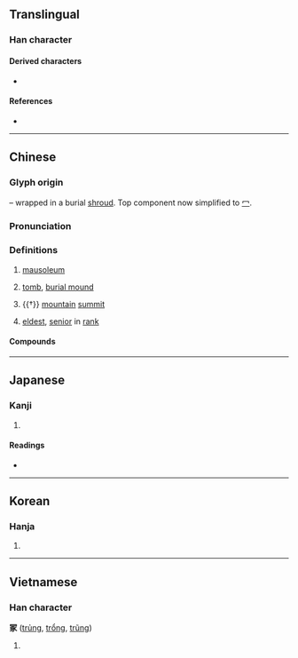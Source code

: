 {{also|塚|家|冡}}
{{character info/new}}
==Translingual==

===Han character===
{{Han char|rn=14|rad=冖|as=08|sn=10|four=37232|canj=BMSO,XBMSO|ids=⿱冖豖}}

====Derived characters====
* {{l|mul|[[塚]], [[𡻑]], [[𣹞]], [[𬥥]]}}

====References====
* {{Han ref|kx=0130.250|dkj=01585|dj=0293.050|hdz=10304.090|uh=51A2|ud=20898|bh=ADE0|bd=44512}}

----

==Chinese==
{{zh-forms|alt=塚}}

===Glyph origin===
{{Han etym}}
{{Han compound|勹|t1=wrap|豖|ls=psc|c1=s|c2=p}} – wrapped in a burial [[shroud]]. Top component now simplified to [[冖]].

===Pronunciation===
{{zh-pron
|m=zhǒng
|c=cung2
|mn=thióng
|mc=y
|oc=y
|cat=n
}}

===Definitions===
{{zh-hanzi}}

# [[mausoleum]]
#: {{zh-x|項羽 燒 秦 宮室，掘 始皇帝 冢。|ref=Records of the Grand Historian, Annals of Gaozu 史記 · 卷八 · 高祖本紀}}
# [[tomb]], [[burial mound]] {{zh-also|塚}}
#: {{zh-x|一 去 紫臺 連 朔漠，獨 留 青冢 向 黃昏。|ref=Poem by Du Fu, 杜甫 · 詠懷古跡五首 · 其三}}
# {{†}} [[mountain]] [[summit]]
#: {{zh-x|百 川 沸騰，山 冢 崒崩。高岸 為 谷，深谷 為 陵。|ref=Classic of Poetry, Lesser Court Hymns 詩經 · 小雅 · 十月之交}}
# {{lb|zh|prefix}} [[eldest]], [[senior]] in [[rank]]

====Compounds====
{{zh-der|冢中枯骨|冢嗣|冢土|冢墓|冢婦|冢子|冢宰|冢息|冢藏|叢冢|喪冢|大冢宰|嶓冢|汲冢古文|發冢|筆冢|衣冠冢|青冢|香冢}}

----

==Japanese==

===Kanji===
{{ja-kanji|grade=|rs=冖08}}

# {{defn|lang=ja|sort=冖08}}

====Readings====
* {{ja-readings|on=[[ちょう]] (chō), [[ちゅ]] (chu)|kun=[[つか]] (tsuka), [[おか]] (oka), [[やしろ]] (yashiro)}}

----

==Korean==

===Hanja===
{{ko-hanja|hangeul=총|rv=chong|mr=ch'ong}}

# {{defn|lang=ko|sort=冖08}}

----

==Vietnamese==

===Han character===
'''冢''' ([[trủng]], [[trổng]], [[trũng]])

# {{defn|lang=vi}}

{{cln|vi|Han tu}}